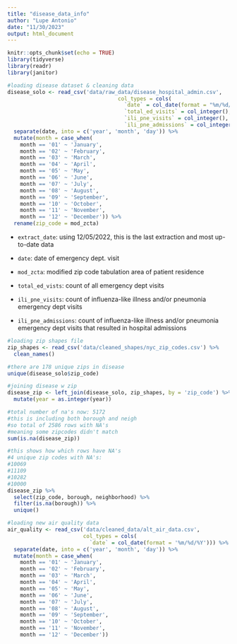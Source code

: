 ```yaml
---
title: "disease_data_info"
author: "Lupe Antonio"
date: "11/30/2023"
output: html_document
---
```


```r
knitr::opts_chunk$set(echo = TRUE)
library(tidyverse)
library(readr)
library(janitor)
```

```r
#loading disease dataset & cleaning data
disease_solo <- read_csv('data/raw_data/disease_hospital_admin.csv',
                                   col_types = cols(
                                     `date` = col_date(format = "%m/%d/%Y"),
                                     `total_ed_visits` = col_integer(),
                                     `ili_pne_visits` = col_integer(),
                                     `ili_pne_admissions` = col_integer())) %>%
  separate(date, into = c('year', 'month', 'day')) %>%
  mutate(month = case_when(
    month == '01' ~ 'January',
    month == '02' ~ 'February',
    month == '03' ~ 'March',
    month == '04' ~ 'April',
    month == '05' ~ 'May',
    month == '06' ~ 'June',
    month == '07' ~ 'July',
    month == '08' ~ 'August',
    month == '09' ~ 'September',
    month == '10' ~ 'October',
    month == '11' ~ 'November',
    month == '12' ~ 'December')) %>%
  rename(zip_code = mod_zcta)
```

- `extract_date`: using 12/05/2022, this is the last extraction and most up-to-date data

- `date`: date of emergency dept. visit

- `mod_zcta`: modified zip code tabulation area of patient residence

- `total_ed_vists`: count of all emergency dept visits

- `ili_pne_visits`: count of influenza-like illness and/or pneumonia emergency dept visits

- `ili_pne_admissions`: count of influenza-like illness and/or pneumonia emergency dept visits that resulted in hospital admissions


```r
#loading zip shapes file
zip_shapes <- read_csv('data/cleaned_shapes/nyc_zip_codes.csv') %>%
  clean_names()
```

```r
#there are 178 unique zips in disease
unique(disease_solo$zip_code)
```

```r
#joining disease w zip
disease_zip <- left_join(disease_solo, zip_shapes, by = 'zip_code') %>%
  mutate(year = as.integer(year))
```

```r
#total number of na's now: 5172
#this is including both borough and neigh
#so total of 2586 rows with NA's
#meaning some zipcodes didn't match
sum(is.na(disease_zip))
```

```r
#this shows how which rows have NA's
#4 unique zip codes with NA's:
#10069
#11109
#10282
#10000
disease_zip %>%
  select(zip_code, borough, neighborhood) %>%
  filter(is.na(borough)) %>%
  unique()
```


```r
#loading new air quality data
air_quality <- read_csv('data/cleaned_data/alt_air_data.csv',
                        col_types = cols(
                          `date` = col_date(format = '%m/%d/%Y'))) %>%
  separate(date, into = c('year', 'month', 'day')) %>%
  mutate(month = case_when(
    month == '01' ~ 'January',
    month == '02' ~ 'February',
    month == '03' ~ 'March',
    month == '04' ~ 'April',
    month == '05' ~ 'May',
    month == '06' ~ 'June',
    month == '07' ~ 'July',
    month == '08' ~ 'August',
    month == '09' ~ 'September',
    month == '10' ~ 'October',
    month == '11' ~ 'November',
    month == '12' ~ 'December'))
```

